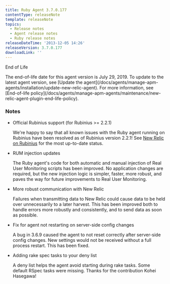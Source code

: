 ```yaml
---
title: Ruby Agent 3.7.0.177
contentType: releaseNote
template: releaseNote
topics:
  - Release notes
  - Agent release notes
  - Ruby release notes
releaseDateTime: '2013-12-05 14:26'
releaseVersion: 3.7.0.177
downloadLink: ''
---
```


End of Life

<Callout variant="important">
  The end-of-life date for this agent version is July 29, 2019. To update to the latest agent version, see [Update the agent](/docs/agents/manage-apm-agents/installation/update-new-relic-agent). For more information, see [End-of-life policy](/docs/agents/manage-apm-agents/maintenance/new-relic-agent-plugin-end-life-policy).
</Callout>

### Notes

* Official Rubinius support (for Rubinius >= 2.2.1)

  We're happy to say that all known issues with the Ruby agent running on Rubinius have been resolved as of Rubinius version 2.2.1! See [New Relic on Rubinius](http://docs.newrelic.com/docs/ruby/rubinius) for the most up-to-date status.
* RUM injection updates

  The Ruby agent's code for both automatic and manual injection of Real User Monitoring scripts has been improved. No application changes are required, but the new injection logic is simpler, faster, more robust, and paves the way for future improvements to Real User Monitoring.
* More robust communication with New Relic

  Failures when transmitting data to New Relic could cause data to be held over unnecessarily to a later harvest. This has been improved both to handle errors more robustly and consistently, and to send data as soon as possible.
* Fix for agent not restarting on server-side config changes

  A bug in 3.6.9 caused the agent to not reset correctly after server-side config changes. New settings would not be received without a full process restart. This has been fixed.
* Adding rake spec tasks to your deny list

  A deny list helps the agent avoid starting during rake tasks. Some default RSpec tasks were missing. Thanks for the contribution Kohei Hasegawa!
